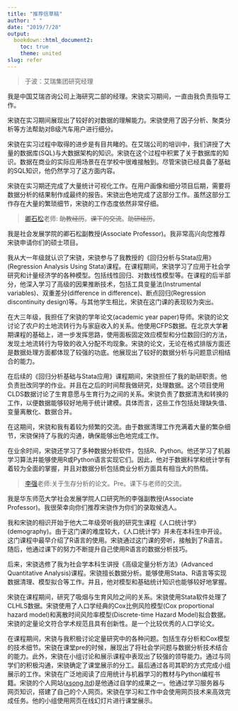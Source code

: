 ```yaml
---
title: "推荐信草稿"
author: " "
date: "2019/7/28"
output:
  bookdown::html_document2:
    toc: true
    theme: united
slug: refer
---
```


>于波：艾瑞集团研究经理

我是中国艾瑞咨询公司上海研究二部的经理。宋骁实习期间，一直由我负责指导工作。

宋骁在实习期间展现出了较好的对数据的理解能力。宋骁使用了因子分析、聚类分析等方法帮助对B级汽车用户进行细分。

宋骁在实习过程中取得的进步是有目共睹的。在艾瑞公司的培训中，我们讲授了大量的数据库(SQL)与大数据架构的知识。宋骁在这个过程中积累了关于数据库的知识。数据在商业的实际应用场景在在学校中很难接触到。尽管宋骁已经具备了基础的SQL知识，他仍然学习了这方面内容。

宋骁在实习期还完成了大量统计可视化工作。在用户画像和细分项目后期，需要将数据分析的结果制作成最终的报告。宋骁出色地完成了这部分工作。虽然这部分工作存在大量的繁琐细节，宋骁的工作态度依然非常仔细。













>[卿石松](https://faculty.ecnu.edu.cn/s/2136/main.jspy)老师: ~~助教经历~~。~~课下的交流~~。~~助研经历~~。

我是社会发展学院的卿石松副教授(Associate Professor)。我非常高兴向您推荐宋骁申请你们的硕士项目。

我从大一年级就认识了宋骁，宋骁参与了我教授的《回归分析与Stata应用》(Regression Analysis Using Stata)课程。在课程期间，宋骁学习了应用于社会学研究和计量经济学的各种模型。包括线性回归、对数线性模型等。在课程的后半部分，他深入学习了高级的因果推断技术，包括工具变量法(Instrumental variables)、双重差分(difference in difference)、断点回归(Regression discontinuity design)等。与其他学生相比，宋骁在这门课的表现较为突出。

在大三年级，我担任了宋骁的学年论文(academic year paper)导师。宋骁的论文讨论了农户的土地流转行为与家庭收入的关系。他使用CFPS数据。在北京大学暑期课程的基础上，进一步发挥思路，使用面板固定效应模型和分位数回归的方法，发现土地流转行为导致的收入分配不均现象。宋骁的论文，无论在格式排版方面还是数据处理方面都体现了较强的功底。他展现出了较好的数据分析与问题意识相结合的能力。

在后续的《回归分析基础与Stata应用》课程期间，宋骁担任了我的助研职责。他负责批改同学的作业。并且在之后的时间帮我做研究，处理数据。这个项目使用CLDS数据讨论了生育意愿与生育行为之间的关系。宋骁负责了数据清洗和转换的工作，以便数据能够较好地用于统计建模。具体而言，这些工作包括处理缺失值、变量离散化、数据合并。

在这期间，宋骁和我有着较为频繁的交流。由于数据清理工作充满着大量的繁杂细节，宋骁保持了与我的沟通，确保能够出色地完成工作。

在业余时间，宋骁还学习了多种数据分析软件，包括R、Python。他还学习了机器学习算法并能够使用R或Python语言实现它们。因此，他对于数据科学和统计学有着较为全面的掌握，并且对数据分析包括商业分析方面具有相当大的热情。

>[李强](https://faculty.ecnu.edu.cn/s/2160/main.jspy)老师:关于生存分析的论文。Pre。课下与老师的交流。

我是华东师范大学社会发展学院人口研究所的李强副教授(Associate Professor)。我很荣幸向你们推荐宋骁作为你们的录取候选人。

我和宋骁的相识开始于他大二年级旁听我的研究生课程《人口统计学》(demography)。由于这门课的难度较大，《人口统计学》并未在本科生中开设。这门课程中最早介绍了R语言的使用。宋骁通过这门课的旁听，接触到了R语言。随后，他通过课下的努力不断提升自己使用R语言的数据分析技巧。

后来，宋骁选修了我为社会学本科生讲授《高级定量分析方法》(Advanced Quantitative Analysis)课程。宋骁擅长数据分析。能够使用Stata、R语言等实现数据清理、模型拟合等工作。并且，他对模型和基础统计知识也能够较好地掌握。

宋骁在课程期间，研究了吸烟与生育风险之间的关系。宋骁使用Stata软件处理了CLHLS数据。宋骁使用了人口学经典的Cox比例风险模型(Cox proportional hazard model)和离散时间风险率模型(Discrete-time Hazard Model)拟合数据。宋骁的定量论文符合学术规范且具有创新性。是一个比较优秀的人口学论文。

在课程期间，宋骁与我积极讨论定量研究中的各种问题。包括生存分析和Cox模型的技术细节。宋骁在课堂pre的时候，展现出了将社会学问题与数据分析技术结合的能力。此外，宋骁在小组讨论和展示课程中表现出了较强的领导能力。通过与同学们的积极沟通，宋骁确定了课堂展示的分工。最后通过各司其职的方式完成小组展示的工作。宋骁在广泛地阅读了应用统计与机器学习的教材与Python编程书籍。宋骁的个人网站([xsong.ltd](https://xsong.ltd))是他通过自学的成果之一。他通过学习服务器与网页知识，搭建了自己的个人网页。宋骁在学习和工作中会使用网页技术来高效完成任务。他的小组使用网页在线幻灯片进行课堂展示。














